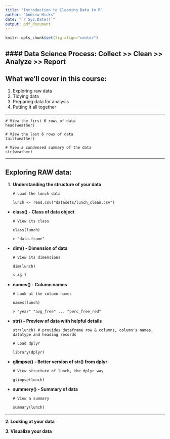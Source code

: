 ```yaml
---
title: "Introduction to Cleaning Data in R"
author: "Andrew Hicks"
date: "`r Sys.Date()`"
output: pdf_document
---
```


```r
knitr::opts_chunk$set(fig.align="center")
```


#### Data Science Process: Collect >> Clean >> Analyze >> Report
---
## What we'll cover in this course:
1. Exploring raw data
2. Tidying data
3. Preparing data for analysis
4. Putting it all together

---   

```
# View the first 6 rows of data
head(weather)

# View the last 6 rows of data
tail(weather)

# View a condensed summary of the data
str(weather)
```

---

## Exploring RAW data:
1. **Understanding the structure of your data**

    ```
    # Load the lunch data

    lunch <- read.csv("datasets/lunch_clean.csv")
    ```

- **class() - Class of data object**

    ```
    # View its class

    class(lunch)

    > "data.frame"
    ```

- **dim() - Dimension of data**

    ```
    # View its dimensions

    dim(lunch)

    > 46 7
    ```

- **names() - Column names**

    ```
    # Look at the column names

    names(lunch)

    > "year" "avg_free" ... "perc_free_red"
    ```

- **str() - Preview of data with helpful details**

    ```
    str(lunch) # provides dataframe row & columns, column's names, datatype and heading records

    # Load dplyr

    library(dplyr)
    ```

- **glimpse() - Better version of str() from dplyr**

    ```
    # View structure of lunch, the dplyr way

    glimpse(lunch)
    ```

- **summery() - Summary of data**
    
    ```  
    # View a summary      

    summary(lunch)
    ```

---

**2. Looking at your data**

**3. Visualize your data**


 

 
